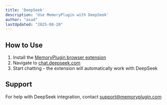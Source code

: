 ```yaml
---
title: 'DeepSeek'
description: 'Use MemoryPlugin with DeepSeek'
author: "asad"
lastUpdated: "2025-08-20"
---
```



<ArticleInfo author="asad" lastUpdated="2025-08-20" />

## How to Use

1. Install the [MemoryPlugin browser extension](/integrations/browser-extension)
2. Navigate to [chat.deepseek.com](https://chat.deepseek.com)
3. Start chatting - the extension will automatically work with DeepSeek

## Support

For help with DeepSeek integration, contact [support@memoryplugin.com](mailto:support@memoryplugin.com)